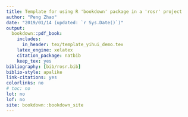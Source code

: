 ```yaml
--- 
title: Template for using R 'bookdown' package in a 'rosr' project
author: "Peng Zhao"
date: "2019/01/14 (updated: `r Sys.Date()`)"
output: 
  bookdown::pdf_book:
    includes:
      in_header: tex/template_yihui_demo.tex
    latex_engine: xelatex
    citation_package: natbib
    keep_tex: yes
bibliography: [bib/rosr.bib]
biblio-style: apalike
link-citations: yes
colorlinks: no  
# toc: no
lot: no
lof: no
site: bookdown::bookdown_site
---
```

